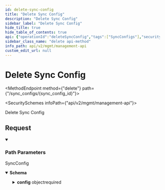 ```yaml
---
id: delete-sync-config
title: "Delete Sync Config"
description: "Delete Sync Config"
sidebar_label: "Delete Sync Config"
hide_title: true
hide_table_of_contents: true
api: {"operationId":"deleteSyncConfig","tags":["SyncConfigs"],"security":[{"x-api-key":[]}],"responses":{"200":{"description":"SyncConfig","content":{"application/json":{"schema":{"type":"object","properties":{"id":{"type":"string","example":"465fdcb7-26b4-4090-894c-67cab41022bb"},"application_id":{"type":"string","example":"9572d08b-f19f-48cc-a992-1eb7031d3f6a"},"destination_id":{"type":"string","example":"6e7baa88-84dd-4dbc-902a-14522c2984eb"},"provider_id":{"type":"string","example":"7f72ec07-e5c1-47fd-8cf5-e71dd13873af"},"config":{"type":"object","properties":{"default_config":{"type":"object","description":"Configuration options for \"how\" to sync.","properties":{"period_ms":{"type":"integer","minimum":60000,"example":60000,"description":"The period (in milliseconds) to run the sync."},"strategy":{"type":"string","enum":["full then incremental","full only"],"description":"\\\"full then incremental\\\" will run a full sync on the first run, then incremental syncs. \\\"full only\\\" will run a full sync on every run."},"auto_start_on_connection":{"type":"boolean","description":"If true, the sync will start automatically when the connection is created.\nDefault: true\n"}},"required":["period_ms","strategy"]},"common_objects":{"description":"A list of Supaglue objects to be synced.","type":"array","items":{"type":"object","properties":{"object":{"type":"string","description":"The Supaglue object name","example":"contact"}},"required":["object"]}},"standard_objects":{"description":"A list of case-sensitive Provider objects to be synced.","type":"array","items":{"type":"object","properties":{"object":{"type":"string","description":"The Provider object name (case sensitive)","example":"Contact"}},"required":["object"]}},"entities":{"type":"array","items":{"type":"object","properties":{"entity_id":{"type":"string","example":"3a82409f-c98f-4d25-bbd8-3335de3f12cc"}},"required":["entity_id"]}}},"required":["default_config"],"title":"sync_config_data"}},"required":["id","application_id","destination_id","provider_id","config"],"title":"sync_config"}}}}},"description":"Delete Sync Config","parameters":[{"name":"sync_config_id","in":"path","required":true,"schema":{"type":"string","example":"d583ec72-55d4-4f35-9668-f6c759674cc1"}}],"method":"delete","path":"/sync_configs/{sync_config_id}","servers":[{"url":"https://api.supaglue.io/mgmt/v2","description":"Supaglue API"}],"securitySchemes":{"x-api-key":{"type":"apiKey","name":"x-api-key","in":"header","description":"API key to allow developers to access the API"}},"info":{"version":"0.14.20","title":"Management API","contact":{"name":"Supaglue","email":"docs@supaglue.com","url":"https://supaglue.com"},"description":"#### Introduction\n\nWelcome to the Management API documentation. You can use this API to manage customer integrations and connections.\n\n[![Run in Postman](https://run.pstmn.io/button.svg)](https://www.postman.com/supaglue/workspace/supaglue-public/overview)\n\n#### Base API URL\n\n```\nhttps://api.supaglue.io/mgmt/v2\n```\n"},"postman":{"name":"Delete Sync Config","description":{"type":"text/plain"},"url":{"path":["sync_configs",":sync_config_id"],"host":["{{baseUrl}}"],"query":[],"variable":[{"disabled":false,"description":{"content":"(Required) ","type":"text/plain"},"type":"any","value":"","key":"sync_config_id"}]},"header":[{"key":"Accept","value":"application/json"}],"method":"DELETE","auth":{"type":"apikey","apikey":[{"type":"any","value":"x-api-key","key":"key"},{"type":"any","value":"<API Key>","key":"value"},{"type":"any","value":"header","key":"in"}]}}}
sidebar_class_name: "delete api-method"
info_path: api/v2/mgmt/management-api
custom_edit_url: null
---
```



<h1 className={"openapi__heading"}>Delete Sync Config</h1>

<MethodEndpoint method={"delete"} path={"/sync_configs/{sync_config_id}"}></MethodEndpoint>

<SecuritySchemes infoPath={"api/v2/mgmt/management-api"}></SecuritySchemes>



Delete Sync Config

## Request

<details style={{"marginBottom":"1rem"}} className={"openapi-markdown__details"} data-collapsed={false} open={true}><summary style={{}}><h3 className={"openapi-markdown__details-summary-header-params"}>Path Parameters</h3></summary><div><ul><ParamsItem className={"paramsItem"} param={{"name":"sync_config_id","in":"path","required":true,"schema":{"type":"string","example":"d583ec72-55d4-4f35-9668-f6c759674cc1"}}}></ParamsItem></ul></div></details><div><div><ApiTabs><TabItem label={"200"} value={"200"}><div>

SyncConfig

</div><div><MimeTabs className={"openapi-tabs__mime"} schemaType={"response"}><TabItem label={"application/json"} value={"application/json"}><SchemaTabs className={"openapi-tabs__schema"}><TabItem label={"Schema"} value={"Schema"}><details style={{}} className={"openapi-markdown__details response"} data-collapsed={false} open={true}><summary style={{}} className={"openapi-markdown__details-summary-response"}><strong>Schema</strong></summary><div style={{"textAlign":"left","marginLeft":"1rem"}}></div><ul style={{"marginLeft":"1rem"}}><SchemaItem collapsible={false} name={"id"} required={true} schemaName={"string"} qualifierMessage={undefined} schema={{"type":"string","example":"465fdcb7-26b4-4090-894c-67cab41022bb"}}></SchemaItem><SchemaItem collapsible={false} name={"application_id"} required={true} schemaName={"string"} qualifierMessage={undefined} schema={{"type":"string","example":"9572d08b-f19f-48cc-a992-1eb7031d3f6a"}}></SchemaItem><SchemaItem collapsible={false} name={"destination_id"} required={true} schemaName={"string"} qualifierMessage={undefined} schema={{"type":"string","example":"6e7baa88-84dd-4dbc-902a-14522c2984eb"}}></SchemaItem><SchemaItem collapsible={false} name={"provider_id"} required={true} schemaName={"string"} qualifierMessage={undefined} schema={{"type":"string","example":"7f72ec07-e5c1-47fd-8cf5-e71dd13873af"}}></SchemaItem><SchemaItem collapsible={true} className={"schemaItem"}><details style={{}} className={"openapi-markdown__details"}><summary style={{}}><span className={"openapi-schema__container"}><strong className={"openapi-schema__property"}>config</strong><span className={"openapi-schema__name"}> object</span><span className={"openapi-schema__divider"}></span><span className={"openapi-schema__required"}>required</span></span></summary><div style={{"marginLeft":"1rem"}}><SchemaItem collapsible={true} className={"schemaItem"}><details style={{}} className={"openapi-markdown__details"}><summary style={{}}><span className={"openapi-schema__container"}><strong className={"openapi-schema__property"}>default_config</strong><span className={"openapi-schema__name"}> object</span><span className={"openapi-schema__divider"}></span><span className={"openapi-schema__required"}>required</span></span></summary><div style={{"marginLeft":"1rem"}}><div style={{"marginTop":".5rem","marginBottom":".5rem"}}>

Configuration options for "how" to sync.

</div><SchemaItem collapsible={false} name={"period_ms"} required={true} schemaName={"integer"} qualifierMessage={"**Possible values:** `>= 60000`"} schema={{"type":"integer","minimum":60000,"example":60000,"description":"The period (in milliseconds) to run the sync."}}></SchemaItem><SchemaItem collapsible={false} name={"strategy"} required={true} schemaName={"string"} qualifierMessage={"**Possible values:** [`full then incremental`, `full only`]"} schema={{"type":"string","enum":["full then incremental","full only"],"description":"\\\"full then incremental\\\" will run a full sync on the first run, then incremental syncs. \\\"full only\\\" will run a full sync on every run."}}></SchemaItem><SchemaItem collapsible={false} name={"auto_start_on_connection"} required={false} schemaName={"boolean"} qualifierMessage={undefined} schema={{"type":"boolean","description":"If true, the sync will start automatically when the connection is created.\nDefault: true\n"}}></SchemaItem></div></details></SchemaItem><SchemaItem collapsible={true} className={"schemaItem"}><details style={{}} className={"openapi-markdown__details"}><summary style={{}}><span className={"openapi-schema__container"}><strong className={"openapi-schema__property"}>common_objects</strong><span className={"openapi-schema__name"}> object[]</span></span></summary><div style={{"marginLeft":"1rem"}}><div style={{"marginTop":".5rem","marginBottom":".5rem"}}>

A list of Supaglue objects to be synced.

</div><li><div style={{"fontSize":"var(--ifm-code-font-size)","opacity":"0.6","marginLeft":"-.5rem","paddingBottom":".5rem"}}>Array [</div></li><SchemaItem collapsible={false} name={"object"} required={true} schemaName={"string"} qualifierMessage={undefined} schema={{"type":"string","description":"The Supaglue object name","example":"contact"}}></SchemaItem><li><div style={{"fontSize":"var(--ifm-code-font-size)","opacity":"0.6","marginLeft":"-.5rem"}}>]</div></li></div></details></SchemaItem><SchemaItem collapsible={true} className={"schemaItem"}><details style={{}} className={"openapi-markdown__details"}><summary style={{}}><span className={"openapi-schema__container"}><strong className={"openapi-schema__property"}>standard_objects</strong><span className={"openapi-schema__name"}> object[]</span></span></summary><div style={{"marginLeft":"1rem"}}><div style={{"marginTop":".5rem","marginBottom":".5rem"}}>

A list of case-sensitive Provider objects to be synced.

</div><li><div style={{"fontSize":"var(--ifm-code-font-size)","opacity":"0.6","marginLeft":"-.5rem","paddingBottom":".5rem"}}>Array [</div></li><SchemaItem collapsible={false} name={"object"} required={true} schemaName={"string"} qualifierMessage={undefined} schema={{"type":"string","description":"The Provider object name (case sensitive)","example":"Contact"}}></SchemaItem><li><div style={{"fontSize":"var(--ifm-code-font-size)","opacity":"0.6","marginLeft":"-.5rem"}}>]</div></li></div></details></SchemaItem><SchemaItem collapsible={true} className={"schemaItem"}><details style={{}} className={"openapi-markdown__details"}><summary style={{}}><span className={"openapi-schema__container"}><strong className={"openapi-schema__property"}>entities</strong><span className={"openapi-schema__name"}> object[]</span></span></summary><div style={{"marginLeft":"1rem"}}><li><div style={{"fontSize":"var(--ifm-code-font-size)","opacity":"0.6","marginLeft":"-.5rem","paddingBottom":".5rem"}}>Array [</div></li><SchemaItem collapsible={false} name={"entity_id"} required={true} schemaName={"string"} qualifierMessage={undefined} schema={{"type":"string","example":"3a82409f-c98f-4d25-bbd8-3335de3f12cc"}}></SchemaItem><li><div style={{"fontSize":"var(--ifm-code-font-size)","opacity":"0.6","marginLeft":"-.5rem"}}>]</div></li></div></details></SchemaItem></div></details></SchemaItem></ul></details></TabItem><TabItem label={"Example (from schema)"} value={"Example (from schema)"}><ResponseSamples responseExample={"{\n  \"id\": \"465fdcb7-26b4-4090-894c-67cab41022bb\",\n  \"application_id\": \"9572d08b-f19f-48cc-a992-1eb7031d3f6a\",\n  \"destination_id\": \"6e7baa88-84dd-4dbc-902a-14522c2984eb\",\n  \"provider_id\": \"7f72ec07-e5c1-47fd-8cf5-e71dd13873af\",\n  \"config\": {\n    \"default_config\": {\n      \"period_ms\": 60000,\n      \"strategy\": \"full then incremental\",\n      \"auto_start_on_connection\": true\n    },\n    \"common_objects\": [\n      {\n        \"object\": \"contact\"\n      }\n    ],\n    \"standard_objects\": [\n      {\n        \"object\": \"Contact\"\n      }\n    ],\n    \"entities\": [\n      {\n        \"entity_id\": \"3a82409f-c98f-4d25-bbd8-3335de3f12cc\"\n      }\n    ]\n  }\n}"} language={"json"}></ResponseSamples></TabItem></SchemaTabs></TabItem></MimeTabs></div></TabItem></ApiTabs></div></div>
      
